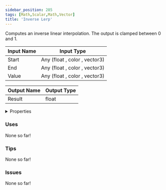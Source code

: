 ```yaml
---
sidebar_position: 285
tags: [Math,Scalar,Math,Vector]
title: 'Inverse Lerp'
---
```


Computes an inverse linear interpolation. The output is clamped between 0 and 1.




<EsbSvg />

| Input Name | Input Type |
|-----------|-----------|
| Start | Any (float , color , vector3) |
| End | Any (float , color , vector3) |
| Value | Any (float , color , vector3) |

| Output Name | Output Type |
|-----------|-----------|
| Result | float |


<details>
  <summary>Properties</summary>
  <div>
    <div>
    <table>
      <thead>
        <tr>
          <th>Is beta required?</th>
          <th>❌</th>
        </tr>
        <tr>
          <th>Is this chip a trolling risk?</th>
          <th>❌</th>
        </tr>
        <tr>
          <th>Is this chip a role assignment risk?</th>
          <th>❌</th>
        </tr>
        <tr>
          <th>Chip UUID</th>
          <th>9d811bd5-2a4a-4368-80ea-635004b6c06b</th>
        </tr>
      </thead>
    </table>
    </div>
  </div>
</details>

### Uses

None so far!

### Tips

None so far!

### Issues

None so far!